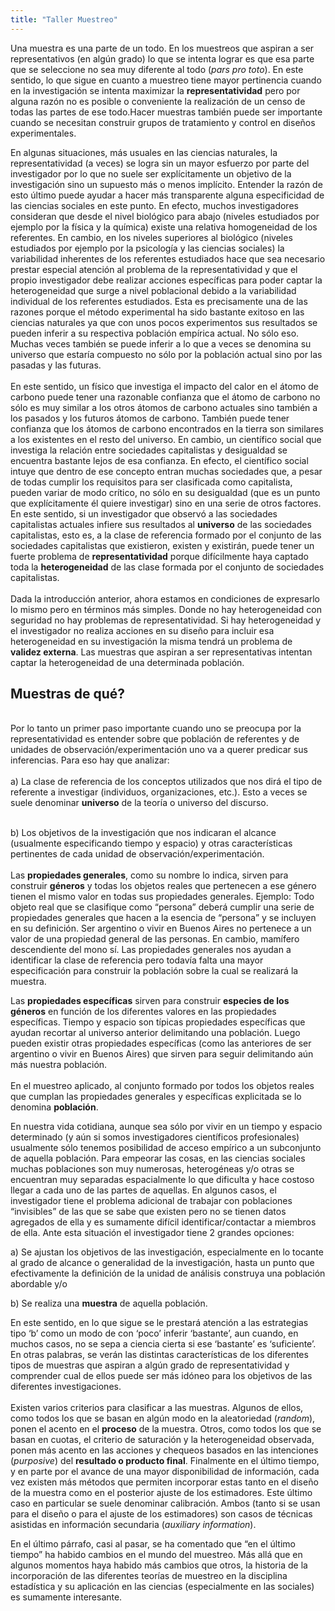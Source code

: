 ```yaml
---
title: "Taller Muestreo"
---
```


Una muestra es una parte de un todo. En los muestreos que aspiran a ser representativos (en algún grado) lo que se intenta lograr es que esa parte que se seleccione no sea muy diferente al todo (*pars pro toto*). En este sentido, lo que sigue en cuanto a muestreo tiene mayor pertinencia cuando en la investigación se intenta maximizar la **representatividad** pero por alguna razón no es posible o conveniente la realización de un censo de todas las partes de ese todo.Hacer muestras también puede ser importante cuando se necesitan construir grupos de tratamiento y control en diseños experimentales.

En algunas situaciones, más usuales en las ciencias naturales, la representatividad (a veces) se logra sin un mayor esfuerzo por parte del investigador por lo que no suele ser explícitamente un objetivo de la investigación sino un supuesto más o menos implícito. Entender la razón de esto último puede ayudar a hacer más transparente alguna especificidad de las ciencias sociales en este punto. En efecto, muchos investigadores consideran que desde el nivel biológico para abajo (niveles estudiados por ejemplo por la física y la química) existe una relativa homogeneidad de los referentes. En cambio, en los niveles superiores al biológico (niveles estudiados por ejemplo por la psicología y las ciencias sociales) la variabilidad inherentes de los referentes estudiados hace que sea necesario prestar especial atención al problema de la representatividad y que el propio investigador debe realizar acciones específicas para poder captar la heterogeneidad que surge a nivel poblacional debido a la variabilidad individual de los referentes estudiados. Esta es precisamente una de las razones porque el método experimental ha sido bastante exitoso en las ciencias naturales ya que con unos pocos experimentos sus resultados se pueden inferir a su respectiva población empírica actual. No sólo eso. Muchas veces también se puede inferir a lo que a veces se denomina su universo que estaría compuesto no sólo por la población actual sino por las pasadas y las futuras.\
\
En este sentido, un físico que investiga el impacto del calor en el átomo de carbono puede tener una razonable confianza que el átomo de carbono no sólo es muy similar a los otros átomos de carbono actuales sino también a los pasados y los futuros átomos de carbono. También puede tener confianza que los átomos de carbono encontrados en la tierra son similares a los existentes en el resto del universo. En cambio, un científico social que investiga la relación entre sociedades capitalistas y desigualdad se encuentra bastante lejos de esa confianza. En efecto, el científico social intuye que dentro de ese concepto entran muchas sociedades que, a pesar de todas cumplir los requisitos para ser clasificada como capitalista, pueden variar de modo crítico, no sólo en su desigualdad (que es un punto que explícitamente él quiere investigar) sino en una serie de otros factores. En este sentido, si un investigador que observó a las sociedades capitalistas actuales infiere sus resultados al **universo** de las sociedades capitalistas, esto es, a la clase de referencia formado por el conjunto de las sociedades capitalistas que existieron, existen y existirán, puede tener un fuerte problema de **representatividad** porque difícilmente haya captado toda la **heterogeneidad** de las clase formada por el conjunto de sociedades capitalistas.\
\
Dada la introducción anterior, ahora estamos en condiciones de expresarlo lo mismo pero en términos más simples. Donde no hay heterogeneidad con seguridad no hay problemas de representatividad. Si hay heterogeneidad y el investigador no realiza acciones en su diseño para incluir esa heterogeneidad en su investigación la misma tendrá un problema de **validez externa**. Las muestras que aspiran a ser representativas intentan captar la heterogeneidad de una determinada población.\

## Muestras de qué?

\
Por lo tanto un primer paso importante cuando uno se preocupa por la representatividad es entender sobre que población de referentes y de unidades de observación/experimentación uno va a querer predicar sus inferencias. Para eso hay que analizar: \
\
a) La clase de referencia de los conceptos utilizados que nos dirá el tipo de referente a investigar (individuos, organizaciones, etc.). Esto a veces se suele denominar **universo** de la teoría o universo del discurso.

\
b) Los objetivos de la investigación que nos indicaran el alcance (usualmente especificando tiempo y espacio) y otras características pertinentes de cada unidad de observación/experimentación.\
\
Las **propiedades generales**, como su nombre lo indica, sirven para construir **géneros** y todas los objetos reales que pertenecen a ese género tienen el mismo valor en todas sus propiedades generales. Ejemplo: Todo objeto real que se clasifique como "persona" deberá cumplir una serie de propiedades generales que hacen a la esencia de "persona" y se incluyen en su definición. Ser argentino o vivir en Buenos Aires no pertenece a un valor de una propiedad general de las personas. En cambio, mamífero descendiente del mono sí. Las propiedades generales nos ayudan a identificar la clase de referencia pero todavía falta una mayor especificación para construir la población sobre la cual se realizará la muestra. 

Las **propiedades específicas** sirven para construir **especies de los géneros** en función de los diferentes valores en las propiedades específicas. Tiempo y espacio son típicas propiedades específicas que ayudan recortar al universo anterior delimitando una población. Luego pueden existir otras propiedades específicas (como las anteriores de ser argentino o vivir en Buenos Aires) que sirven para seguir delimitando aún más nuestra población. \
\
En el muestreo aplicado, al conjunto formado por todos los objetos reales que cumplan las propiedades generales y específicas explicitada se lo denomina **población**. 

En nuestra vida cotidiana, aunque sea sólo por vivir en un tiempo y espacio determinado (y aún si somos investigadores científicos profesionales) usualmente sólo tenemos posibilidad de acceso empírico a un subconjunto de aquella población. Para empeorar las cosas, en las ciencias sociales muchas poblaciones son muy numerosas, heterogéneas y/o otras se encuentran muy separadas espacialmente lo que dificulta y hace costoso llegar a cada uno de las partes de aquellas. En algunos casos, el investigador tiene el problema adicional de trabajar con poblaciones "invisibles" de las que se sabe que existen pero no se tienen datos agregados de ella y es sumamente difícil identificar/contactar a miembros de ella. Ante esta situación el investigador tiene 2 grandes opciones:

a\) Se ajustan los objetivos de las investigación, especialmente en lo tocante al grado de alcance o generalidad de la investigación, hasta un punto que efectivamente la definición de la unidad de análisis construya una población abordable y/o

b\) Se realiza una **muestra** de aquella población.

En este sentido, en lo que sigue se le prestará atención a las estrategias tipo ‘b’ como un modo de con ‘poco’ inferir ‘bastante’, aun cuando, en muchos casos, no se sepa a ciencia cierta si ese ‘bastante’ es ‘suficiente’. En otras palabras, se verán las distintas características de los diferentes tipos de muestras que aspiran a algún grado de representatividad y comprender cual de ellos puede ser más idóneo para los objetivos de las diferentes investigaciones. \
\
Existen varios criterios para clasificar a las muestras. Algunos de ellos, como todos los que se basan en algún modo en la aleatoriedad (*random*), ponen el acento en el **proceso** de la muestra. Otros, como todos los que se basan en cuotas, el criterio de saturación y la heterogeneidad observada, ponen más acento en las acciones y chequeos basados en las intenciones (*purposive*) del **resultado o producto final**. Finalmente en el último tiempo, y en parte por el avance de una mayor disponibilidad de información, cada vez existen más métodos que permiten incorporar estas tanto en el diseño de la muestra como en el posterior ajuste de los estimadores. Este último caso en particular se suele denominar calibración. Ambos (tanto si se usan para el diseño o para el ajuste de los estimadores) son casos de técnicas asistidas en información secundaria (*auxiliary information*).

En el último párrafo, casi al pasar, se ha comentado que "en el último tiempo" ha habido cambios en el mundo del muestreo. Más allá que en algunos momentos haya habido más cambios que otros, la historia de la incorporación de las diferentes teorías de muestreo en la disciplina estadística y su aplicación en las ciencias (especialmente en las sociales) es sumamente interesante.
